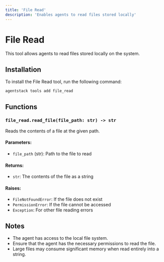 ```yaml
---
title: 'File Read'
description: 'Enables agents to read files stored locally'
---
```


# File Read

This tool allows agents to read files stored locally on the system.

## Installation

To install the File Read tool, run the following command:

```bash
agentstack tools add file_read
```

## Functions

### `file_read.read_file(file_path: str) -> str`

Reads the contents of a file at the given path.

#### Parameters:
- `file_path` (str): Path to the file to read

#### Returns:
- `str`: The contents of the file as a string

#### Raises:
- `FileNotFoundError`: If the file does not exist
- `PermissionError`: If the file cannot be accessed
- `Exception`: For other file reading errors


## Notes

- The agent has access to the local file system.
- Ensure that the agent has the necessary permissions to read the file.
- Large files may consume significant memory when read entirely into a string.
